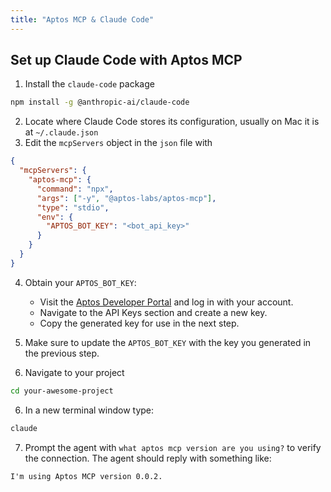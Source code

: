 ```yaml
---
title: "Aptos MCP & Claude Code"
---
```


## Set up Claude Code with Aptos MCP

1. Install the `claude-code` package

```bash
npm install -g @anthropic-ai/claude-code
```

2. Locate where Claude Code stores its configuration, usually on Mac it is at `~/.claude.json`
3. Edit the `mcpServers` object in the `json` file with

```json
{
  "mcpServers": {
    "aptos-mcp": {
      "command": "npx",
      "args": ["-y", "@aptos-labs/aptos-mcp"],
      "type": "stdio",
      "env": {
        "APTOS_BOT_KEY": "<bot_api_key>"
      }
    }
  }
}
```

4. Obtain your `APTOS_BOT_KEY`:

   - Visit the [Aptos Developer Portal](https://aptos.dev) and log in with your account.
   - Navigate to the API Keys section and create a new key.
   - Copy the generated key for use in the next step.

5. Make sure to update the `APTOS_BOT_KEY` with the key you generated in the previous step.

6. Navigate to your project

```bash
cd your-awesome-project
```

6. In a new terminal window type:

```bash
claude
```

7. Prompt the agent with `what aptos mcp version are you using?` to verify the connection. The agent should reply with something like:

```text
I'm using Aptos MCP version 0.0.2.
```
